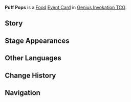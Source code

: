{{About|the [[Genius Invokation TCG]] Event Card|the [[Food]]|Puff Pops}}
{{Genius Invokation TCG Infobox
|title     = Puff Pops
|id        = 333018
|image     = Puff Pops Event Card.png
|type      = Event Card
|group     = Food
|effect    = The next 3 times a card whose name was not in your initial deck is added to your Hand, heal your target character for 1 HP.
|matching  = 1
|source1   = {{Sold By}}
}}
'''Puff Pops''' is a [[Food Card|Food]] [[Event Card]] in [[Genius Invokation TCG]].

==Story==
{{Description|A snack with lots of different flavors. If you close your eyes, you won't be able to guess what flavor you'll get next, and eating them is sure to increase your heart rate. The "pop" part of the name comes from the sound of Grainfruit kernels bursting open under high temperatures.|title=Puff Pops}}

==Stage Appearances==
{{Genius Invokation TCG Stage Appearances}}

==Other Languages==
{{Other Languages|Transclude=Puff Pops}}

==Change History==
{{Change History|5.3}}

==Navigation==
{{Genius Invokation TCG Navbox|Event Card}}